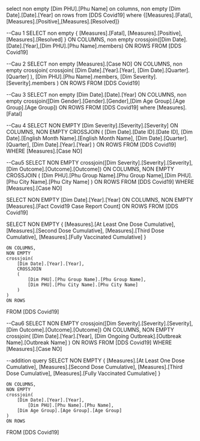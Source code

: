 select non empty [Dim PHU].[Phu Name] on columns,
non empty [Dim Date].[Date].[Year] on rows
from [DDS Covid19]
where {[Measures].[Fatal],[Measures].[Positive],[Measures].[Resolved]}


--Cau 1
SELECT
  non empty {
	[Measures].[Fatal],
	[Measures].[Positive],
	[Measures].[Resolved]
  } ON COLUMNS,
 non empty crossjoin([Dim Date].[Date].[Year],[Dim PHU].[Phu Name].members) ON ROWS
FROM [DDS Covid19]


--Cau 2
SELECT
  non empty [Measures].[Case NO] ON COLUMNS,
 non empty crossjoin(
			crossjoin(
				[Dim Date].[Year].[Year],
				[Dim Date].[Quarter].[Quarter]
			),
			[Dim PHU].[Phu Name].members,
			[Dim Severity].[Severity].members
			) ON ROWS
FROM [DDS Covid19]


--Cau 3
SELECT non empty [Dim Date].[Date].[Year] ON COLUMNS,
 non empty crossjoin([Dim Gender].[Gender].[Gender],[Dim Age Group].[Age Group].[Age Group]) ON ROWS
FROM [DDS Covid19]
where [Measures].[Fatal]



--Cau 4
SELECT 
	NON EMPTY [Dim Severity].[Severity].[Severity]
	ON COLUMNS,
	NON EMPTY 
	CROSSJOIN
	(
		[Dim Date].[Date ID].[Date ID],
		[Dim Date].[English Month Name].[English Month Name],
		[Dim Date].[Quarter].[Quarter],
		[Dim Date].[Year].[Year]
	)
	ON ROWS
FROM [DDS Covid19]
WHERE [Measures].[Case NO]




--Cau5
SELECT 
	NON EMPTY crossjoin([Dim Severity].[Severity].[Severity],[Dim Outcome].[Outcome].[Outcome])
	ON COLUMNS,
	NON EMPTY 
	CROSSJOIN
	(
	[Dim PHU].[Phu Group Name].[Phu Group Name],[Dim PHU].[Phu City Name].[Phu City Name]
	)
	ON ROWS
FROM [DDS Covid19]
WHERE [Measures].[Case NO]


SELECT 
	NON EMPTY [Dim Date].[Year].[Year]
	ON COLUMNS,
	NON EMPTY 
	[Measures].[Fact Covid19 Case Report Count]
	ON ROWS
FROM [DDS Covid19]



SELECT 
	NON EMPTY 
	{
		[Measures].[At Least One Dose Cumulative],
		[Measures].[Second Dose Cumulative],
		[Measures].[Third Dose Cumulative],
		[Measures].[Fully Vaccinated Cumulative]
	}
	
	ON COLUMNS,
	NON EMPTY 
	crossjoin(
		[Dim Date].[Year].[Year],
		CROSSJOIN
		(
			[Dim PHU].[Phu Group Name].[Phu Group Name],
			[Dim PHU].[Phu City Name].[Phu City Name]
		)
	)
	ON ROWS
FROM [DDS Covid19]


--Cau6
SELECT 
	NON EMPTY 
		crossjoin([Dim Severity].[Severity].[Severity],[Dim Outcome].[Outcome].[Outcome])
	ON COLUMNS,
	NON EMPTY 
	crossjoin(
		[Dim Date].[Year].[Year],
		[Dim Ongoing Outbreak].[Outbreak Name].[Outbreak Name]
	)
	ON ROWS
FROM [DDS Covid19]
WHERE [Measures].[Case NO]



--addition query
SELECT 
	NON EMPTY 
	{
		[Measures].[At Least One Dose Cumulative],
		[Measures].[Second Dose Cumulative],
		[Measures].[Third Dose Cumulative],
		[Measures].[Fully Vaccinated Cumulative]
	}
	
	ON COLUMNS,
	NON EMPTY 
	crossjoin(
		[Dim Date].[Year].[Year],
			[Dim PHU].[Phu Name].[Phu Name],
		[Dim Age Group].[Age Group].[Age Group]
	)
	ON ROWS
FROM [DDS Covid19]
